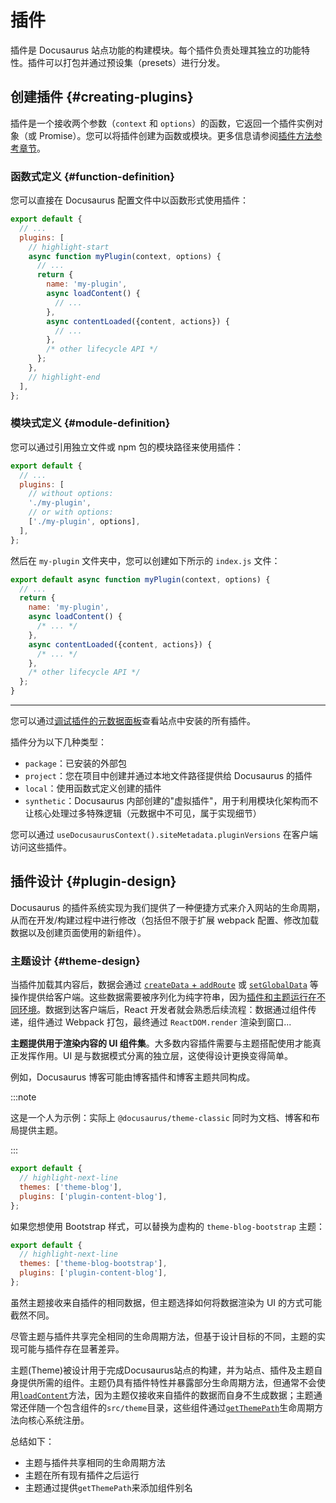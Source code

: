 # 插件

插件是 Docusaurus 站点功能的构建模块。每个插件负责处理其独立的功能特性。插件可以打包并通过预设集（presets）进行分发。

## 创建插件 {#creating-plugins}

插件是一个接收两个参数（`context` 和 `options`）的函数，它返回一个插件实例对象（或 Promise）。您可以将插件创建为函数或模块。更多信息请参阅[插件方法参考章节](../api/plugin-methods/README.mdx)。

### 函数式定义 {#function-definition}

您可以直接在 Docusaurus 配置文件中以函数形式使用插件：

```js title="docusaurus.config.js"
export default {
  // ...
  plugins: [
    // highlight-start
    async function myPlugin(context, options) {
      // ...
      return {
        name: 'my-plugin',
        async loadContent() {
          // ...
        },
        async contentLoaded({content, actions}) {
          // ...
        },
        /* other lifecycle API */
      };
    },
    // highlight-end
  ],
};
```

### 模块式定义 {#module-definition}

您可以通过引用独立文件或 npm 包的模块路径来使用插件：

```js title="docusaurus.config.js"
export default {
  // ...
  plugins: [
    // without options:
    './my-plugin',
    // or with options:
    ['./my-plugin', options],
  ],
};
```

然后在 `my-plugin` 文件夹中，您可以创建如下所示的 `index.js` 文件：

```js title="my-plugin/index.js"
export default async function myPlugin(context, options) {
  // ...
  return {
    name: 'my-plugin',
    async loadContent() {
      /* ... */
    },
    async contentLoaded({content, actions}) {
      /* ... */
    },
    /* other lifecycle API */
  };
}
```

---

您可以通过[调试插件的元数据面板](/__docusaurus/debug/metadata)查看站点中安装的所有插件。

插件分为以下几种类型：

- `package`：已安装的外部包
- `project`：您在项目中创建并通过本地文件路径提供给 Docusaurus 的插件
- `local`：使用函数式定义创建的插件
- `synthetic`：Docusaurus 内部创建的"虚拟插件"，用于利用模块化架构而不让核心处理过多特殊逻辑（元数据中不可见，属于实现细节）

您可以通过 `useDocusaurusContext().siteMetadata.pluginVersions` 在客户端访问这些插件。

## 插件设计 {#plugin-design}

Docusaurus 的插件系统实现为我们提供了一种便捷方式来介入网站的生命周期，从而在开发/构建过程中进行修改（包括但不限于扩展 webpack 配置、修改加载数据以及创建页面使用的新组件）。

### 主题设计 {#theme-design}

当插件加载其内容后，数据会通过 [`createData` + `addRoute`](../api/plugin-methods/lifecycle-apis.mdx#addRoute) 或 [`setGlobalData`](../api/plugin-methods/lifecycle-apis.mdx#setGlobalData) 等操作提供给客户端。这些数据需要被序列化为纯字符串，因为[插件和主题运行在不同环境](./architecture.mdx)。数据到达客户端后，React 开发者就会熟悉后续流程：数据通过组件传递，组件通过 Webpack 打包，最终通过 `ReactDOM.render` 渲染到窗口...

**主题提供用于渲染内容的 UI 组件集**。大多数内容插件需要与主题搭配使用才能真正发挥作用。UI 是与数据模式分离的独立层，这使得设计更换变得简单。

例如，Docusaurus 博客可能由博客插件和博客主题共同构成。

:::note

这是一个人为示例：实际上 `@docusaurus/theme-classic` 同时为文档、博客和布局提供主题。

:::

```js title="docusaurus.config.js"
export default {
  // highlight-next-line
  themes: ['theme-blog'],
  plugins: ['plugin-content-blog'],
};
```

如果您想使用 Bootstrap 样式，可以替换为虚构的 `theme-blog-bootstrap` 主题：

```js title="docusaurus.config.js"
export default {
  // highlight-next-line
  themes: ['theme-blog-bootstrap'],
  plugins: ['plugin-content-blog'],
};
```

虽然主题接收来自插件的相同数据，但主题选择如何将数据渲染为 UI 的方式可能截然不同。

尽管主题与插件共享完全相同的生命周期方法，但基于设计目标的不同，主题的实现可能与插件存在显著差异。

主题(Theme)被设计用于完成Docusaurus站点的构建，并为站点、插件及主题自身提供所需的组件。主题仍具有插件特性并暴露部分生命周期方法，但通常不会使用[`loadContent`](../api/plugin-methods/lifecycle-apis.mdx#loadContent)方法，因为主题仅接收来自插件的数据而自身不生成数据；主题通常还伴随一个包含组件的`src/theme`目录，这些组件通过[`getThemePath`](../api/plugin-methods/extend-infrastructure.mdx#getThemePath)生命周期方法向核心系统注册。

总结如下：

- 主题与插件共享相同的生命周期方法
- 主题在所有现有插件之后运行
- 主题通过提供`getThemePath`来添加组件别名